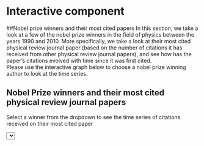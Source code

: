 # Interactive component

##Nobel prize winners and their most cited papers
In this section, we take a look at a few of the nobel prize winners in the field of physics between the years 1990 and 2010. More specifically, we take a look at their most cited physical review journal paper (based on the number of citations it has received from other physical review journal papers), and see how has the paper's citations evolved with time since it was first cited.   
Please use the interactive graph below to choose a nobel prize winning author to look at the time series.  

<script src="https://d3js.org/d3.v6.js"></script>
<style type ="text/css">
      .line {
        fill: none;
        stroke: blue;
        stroke-width: 1.5px;
      }
</style>



  <h2>Nobel Prize winners and their most cited physical review journal papers</h2>
  <p>Select a winner from the dropdown to see the time series of citations received on their most cited paper</p>
  <select id="selectButton"></select>

<div id="nobel"></div>

  <script>
  var w = 1000;
  var h = 500;
  var margin = {top: 25, right: 25, bottom: 50, left: 50};
  var innerWidth = w - margin.left - margin.right;
  var innerHeight = h - margin.top - margin.bottom;

  var svg = d3.select("div#nobel") // append svg to div
    .append("svg")
      .attr("width", w)
      .attr("height", h);
  svg.append("rect")
      .attr("x", 0)
      .attr("y", 0)
      .attr("width", w)
      .attr("height", h)
      .attr("fill", "aliceblue");

  var authors = [];

  d3.csv("https://raw.githubusercontent.com/akp21/EDAV_CC20/main/nobelauthor_timeseries.csv").then(function(data)  {

    console.log(data)
    var author_names = data.map(function(d) { return d.nobel_author; });
    console.log(author_names)
    var author_name_set = new Set(author_names)
    var author_name_unique = Array.from(author_name_set)
    console.log(author_name_unique)
    d3.select("#selectButton")
      .selectAll('authoroptions')
      .data(author_name_unique)
      .enter()
      .append('option')
      .text(function (d) {return d;})
      .attr("value", function (d) {return d;})
      .property("selected", function(d){return d === "Select a nobel prize winner"})


  var xScale = d3.scaleLinear()
      .domain([d3.min(data, function(d) {return +d.cited_year;}),d3.max(data, function(d) {return +d.cited_year;})])   // convert to numeric with "+"
      .range([0, innerWidth]);
    console.log(xScale.domain());

    var yScale = d3.scaleLinear()
      .domain([0, d3.max(data, function(d) {return +d.n;})]) // convert to numeric
      .range([innerHeight, 0]);

    var xAxis = d3.axisBottom()
      .scale(xScale).tickFormat(d3.format("d"));

    var yAxis = d3.axisLeft()
      .scale(yScale);

  svg.append("g")
      .attr("class", "xAxis")
      .attr("transform", `translate (${margin.left}, ${h - margin.bottom})`)
      .call(xAxis);

  svg.append("g")
      .attr("class", "yAxis")
      .attr("transform", `translate (${margin.left}, ${margin.top})`)
      .call(yAxis);

// x-axis label
  svg.append("text")
      .attr("transform",
            "translate(" + (innerWidth/2) + " ," +
                           (innerHeight + margin.top + 35) + ")")
      .style("text-anchor", "middle")
      .text("Year of citations received");

// y-axis label
 svg.append("text")
      .attr("transform", "rotate(-90)")
      .attr("y", 0- margin.left +50)
      .attr("x",0 - (innerHeight / 2))
      .attr("dy", "1em")
      .style("text-anchor", "middle")
      .text("Number of citations received");

// create initial items

d3.select("svg")
  .append("g")
  .attr("id", "plot")
  .attr("transform", `translate (${margin.left}, ${margin.top})`);

d3.select("g#plot")
  .append("path");

d3.select("g#plot")
   .append("line");

d3.select("g#plot")
   .append("line")
   .attr("id","line1");
d3.select("g#plot")
   .append("line")
   .attr("id","line2");

d3.select("g#plot")
  .append("text")
  .attr("id","text1");
d3.select("g#plot")
  .append("text")
  .attr("id","text2");

function updatePlot(selectedauthor) {

    function getFilteredData(data, nobel_author) {
	return data.filter(function(d) { return d.nobel_author === selectedauthor; });
}
    //var dataFilter = data.map(function(d){return {author_name:selectedauthor, value:d.avg_cit_before} })

  var dataFilter = getFilteredData(data,selectedauthor)
  console.log(dataFilter)

   var line_gen = d3.line()
          .x(d=> xScale(d.cited_year))
          .y(d=> yScale(d.n));
    var nobel_year = d3.max(dataFilter, function(d) {return d.nobel_year;})
    
    var max_cited_year=d3.max(dataFilter, function(d) {return d.cited_year;})
    var paper_name=d3.max(dataFilter, function(d) {return d.cited_doi;})
//vertical line
  svg.select("g#plot")
    .select("line")
    .attr("x1", xScale(nobel_year))
    .attr("y1", 0)
    .attr("x2", xScale(nobel_year))
    .attr("y2", h - margin.bottom-20)
    .style("stroke-width", 2)
    .style("stroke", "red")
    .style("fill", "none");

// line chart
    svg.select("g#plot")
      .select("path")
        .datum(dataFilter)
        .attr("d", line_gen)
        .attr("class", "line");
    
    svg.select("g#plot")
    .select("#line1")
    .attr("x1", 800)
    .attr("y1", 100)
    .attr("x2", 820)
    .attr("y2", 100)
    .style("stroke-width", 2)
    .style("stroke", "red")
    .style("fill", "none");
    
    svg.select("g#plot")
    .select("#line2")
    .attr("x1", 800)
    .attr("y1", 120)
    .attr("x2", 820)
    .attr("y2", 120)
    .style("stroke-width", 2)
    .style("stroke", "blue")
    .style("fill", "none");
    
    svg.select("g#plot")
      .select("#text1")
      .attr("x", 820)
      .attr("y", 100)
      .text("Nobel prize year")
      .style("font-size", "15px")
      .attr("alignment-baseline","middle")
    svg.select("g#plot")
      .select("#text2")
      .attr("x", 820)
      .attr("y", 120)
      .text("Citations time series")
      .style("font-size", "15px")
      .attr("alignment-baseline","middle")
  }
    d3.select("#selectButton").on("change", function(d) {
        // recover the option that has been chosen
        var selectedOption = d3.select(this).property("value")
        console.log(selectedOption)
        // run the updateChart function with this selected option
        updatePlot(selectedOption)
  })

  });

    </script>

  </body>

</html>



